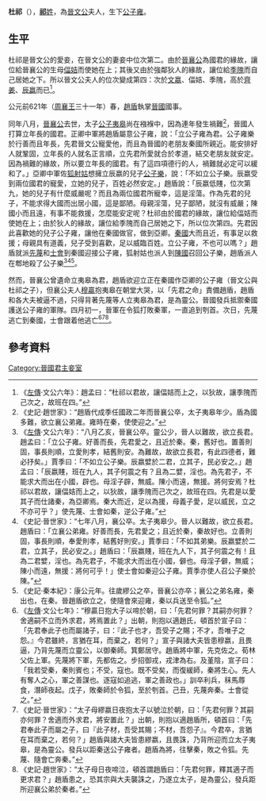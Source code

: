 '''杜祁'''（{{bd|？||？||catIdx=Q祁}}），[[祁姓|'''祁'''姓]]，為[[晉文公|晉文公]]夫人，生下[[公子雍_(晋国)|公子雍]]。

==生平==
杜祁是晉文公的愛妾，在晉文公的妻妾中位次第二。由於[[晉襄公|晉襄公]]為國君的緣故，讓位給晉襄公的生母[[偪姞|偪姞]]而使她在上；其後又由於強鄰狄人的緣故，讓位給[[季隗|季隗]]而自己居她之下。所以晉文公夫人的位次變成第四：次於[[文嬴|文嬴]]、偪姞、季隗，高於[[齊姜_(晋文公夫人)|齊姜]]、[[辰嬴|辰嬴]]而已<ref>《[[左傳|左傳]]·文公六年》：趙孟曰：“杜祁以君故，讓偪姞而上之，以狄故，讓季隗而己次之，故班在四。”</ref>。

公元前621年（[[周襄王|周襄王]]三十一年）春，[[趙盾|趙盾]]執掌[[晉國|晉國]]國事。

同年八月，[[晉襄公|晉襄公]]去世，太子[[晉靈公|公子夷皋]]尚在襁褓中，因為連年發生禍難<ref>《史記·趙世家》：“趙盾代成季任國政二年而晉襄公卒，太子夷皋年少。盾為國多難，欲立襄公弟雍。雍時在秦，使使迎之。”</ref>，晉國人打算立年長的國君。正卿中軍將趙盾屬意公子雍，說：「立公子雍為君。公子雍樂於行善而且年長，先君晉文公寵愛他，而且為晉國的老朋友秦國所親近。能安排好人就鞏固，立年長的人就名正言順，立先君所愛就合於孝道，結交老朋友就安定。因為禍難的緣故，所以要立年長的國君。有了這四項德行的人，禍難就必定可以緩和了。」亞卿中軍佐[[狐射姑|狐射姑]]想擁立辰嬴的兒子[[公子樂|公子樂]]，說：「不如立公子樂。辰嬴受到兩位國君的寵愛，立她的兒子，百姓必然安定。」趙盾說：「辰嬴低賤，位次第九，她的兒子有什麼威嚴呢？而且為兩位國君所寵幸，這是淫蕩。作為先君的兒子，不能求得大國而出居小國，這是鄙陋。母親淫蕩，兒子鄙陋，就沒有威嚴；陳國小而且遠，有事不能救援，怎麼能安定呢？杜祁由於國君的緣故，讓位給偪姞而使她在上；由於狄人的緣故，讓位給季隗而自己居她之下，所以位次第四。先君因此喜歡她的兒子公子雍，讓他在秦國做官，做到亞卿。[[秦國|秦國]]大而且近，有事足以救援；母親具有道義，兒子受到喜歡，足以威臨百姓。立公子雍，不也可以嗎？」趙盾就派[[先蔑|先蔑]]和[[士會|士會]]到秦國迎接公子雍，狐射姑也派人到[[陳國|陳國]]召回公子樂，趙盾派人在郫地殺了公子樂<ref>《[[左傳|左傳]]·文公六年》：“八月乙亥，晉襄公卒。靈公少，晉人以難故，欲立長君。趙孟曰：「立公子雍。好善而長，先君愛之，且近於秦。秦，舊好也。置善則固，事長則順，立愛則孝，結舊則安。為難故，故欲立長君，有此四德者，難必抒矣。」賈季曰：「不如立公子樂。辰嬴嬖於二君，立其子，民必安之。」趙孟曰：「辰嬴賤，班在九人，其子何震之有？且為二嬖，淫也。為先君子，不能求大而出在小國，辟也。母淫子辟，無威。陳小而遠，無援。將何安焉？杜祁以君故，讓偪姞而上之，以狄故，讓季隗而己次之，故班在四。先君是以愛其子而仕諸秦，為亞卿焉。秦大而近，足以為援，母義子愛，足以威民，立之不亦可乎？」使先蔑、士會如秦，逆公子雍。”</ref><ref>《史記·晉世家》：“七年八月，襄公卒。太子夷皋少。晉人以難故，欲立長君。趙盾曰：「立襄公弟雍。好善而長，先君愛之；且近於秦，秦故好也。立善則固，事長則順，奉愛則孝，結舊好則安。」賈季曰：「不如其弟樂。辰嬴嬖於二君，立其子，民必安之。」趙盾曰：「辰嬴賤，班在九人下，其子何震之有！且為二君嬖，淫也。為先君子，不能求大而出在小國，僻也。母淫子僻，無威；陳小而遠，無援：將何可乎！」使士會如秦迎公子雍。賈季亦使人召公子樂於陳。”</ref><ref>《史記·秦本紀》：康公元年。往歲繆公之卒，晉襄公亦卒；襄公之弟名雍，秦出也，在秦。晉趙盾欲立之，使隨會來迎雍，秦以兵送至令狐。”</ref>。

然而，晉襄公曾遺命立夷皋為君，趙盾欲迎立正在秦國作亞卿的公子雍（晉文公與杜祁之子），但襄公夫人[[穆贏|穆贏]]抱夷皋在朝堂大哭，以「先君之命」責備趙盾，趙盾和各大夫被逼不過，只得背著先蔑等人立夷皋為君，是為靈公。晉國發兵抵禦秦國護送公子雍的軍隊。四月初一，晉軍在令狐打敗秦軍，一直追到刳首。次日，先蔑逃亡到秦國，士會跟着他逃亡<ref>《[[左傳|左傳]]·文公七年》：“穆贏日抱大子以啼於朝，曰：「先君何罪？其嗣亦何罪？舍適嗣不立而外求君，將焉置此？」出朝，則抱以適趙氏，頓首於宣子曰：「先君奉此子也而屬諸子，曰：『此子也才，吾受子之賜；不才，吾唯子之怨。』今君雖終，言猶在耳，而棄之，若何？」宣子與諸大夫皆患穆嬴，且畏逼，乃背先蔑而立靈公，以御秦師。箕鄭居守。趙盾將中軍，先克佐之。荀林父佐上軍。先蔑將下軍，先都佐之。步招御戎，戎津為右。及堇陰，宣子曰：「我若受秦，秦則賓也；不受，寇也。既不受矣，而復緩師，秦將生心。先人有奪人之心，軍之善謀也。逐寇如追逃，軍之善政也。」訓卒利兵，秣馬蓐食，潛師夜起。戊子，敗秦師於令狐，至於刳首。己丑，先蔑奔秦。士會從之。”</ref><ref>《史記·晉世家》：“太子母繆嬴日夜抱太子以號泣於朝，曰：「先君何罪？其嗣亦何罪？舍適而外求君，將安置此？」出朝，則抱以適趙盾所，頓首曰：「先君奉此子而屬之子，曰『此子材，吾受其賜；不材，吾怨子』。今君卒，言猶在耳而棄之，若何？」趙盾與諸大夫皆患繆嬴，且畏誅，乃背所迎而立太子夷皋，是為靈公。發兵以距秦送公子雍者。趙盾為將，往擊秦，敗之令狐。先蔑、隨會亡奔秦。”</ref><ref>《史記·趙世家》：“太子母日夜啼泣，頓首謂趙盾曰：「先君何罪，釋其適子而更求君？」趙盾患之，恐其宗與大夫襲誅之，乃遂立太子，是為靈公，發兵距所迎襄公弟於秦者。”</ref>。

==參考資料==
{{reflist|2}}

[[Category:晉國君主妾室|Category:晉國君主妾室]]